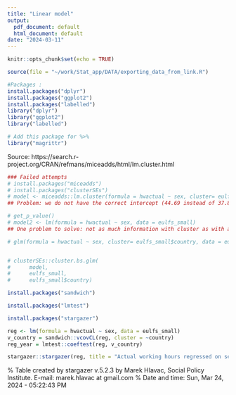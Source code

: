 ```yaml
---
title: "Linear model"
output:
  pdf_document: default
  html_document: default
date: "2024-03-11"
---
```


```r
knitr::opts_chunk$set(echo = TRUE)
```

```r
source(file = "~/work/Stat_app/DATA/exporting_data_from_link.R")
```

```r
#Packages :
install.packages("dplyr")
install.packages("ggplot2")
install.packages("labelled")
library("dplyr")
library("ggplot2")
library("labelled")

# Add this package for %>%
library("magrittr")
```

Source:
https://search.r-project.org/CRAN/refmans/miceadds/html/lm.cluster.html
```r
### Failed attempts
# install.packages("miceadds")
# install.packages("clusterSEs")
# model <- miceadds::lm.cluster(formula = hwactual ~ sex, cluster= eulfs_small$country, data = eulfs_small)
## Problem: we do not have the correct intercept (44.69 instead of 37.81)

# get_p_value()
# model2 <- lm(formula = hwactual ~ sex, data = eulfs_small)
## One problem to solve: not as much information with cluster as with a simple linear regression.

# glm(formula = hwactual ~ sex, cluster= eulfs_small$country, data = eulfs_small)


# clusterSEs::cluster.bs.glm(
#      model,
#      eulfs_small,
#      eulfs_small$country)
```

```r
install.packages("sandwich")
```

```r
install.packages("lmtest")
```

```r
install.packages("stargazer")
```

```r
reg <- lm(formula = hwactual ~ sex, data = eulfs_small)
v_country = sandwich::vcovCL(reg, cluster = ~country)
reg_year = lmtest::coeftest(reg, v_country)
```

```r
stargazer::stargazer(reg, title = "Actual working hours regressed on sex, standard errors account for clustering by countries", column.labels = c("Number of hours actually worked in main job"), covariate.labels = c("Sex (1 for male and 2 for female)", "Constant"), model.names = TRUE, keep.stat="n", omit.stat = c("rsq", "adj.rsq","ser","f"))

```
% Table created by stargazer v.5.2.3 by Marek Hlavac, Social Policy Institute. E-mail: marek.hlavac at gmail.com
% Date and time: Sun, Mar 24, 2024 - 05:22:43 PM
\begin{table}[!htbp] \centering 
  \caption{Actual working hours regressed on sex, standard errors account for clustering by countries} 
  \label{} 
\begin{tabular}{@{\extracolsep{5pt}}lc} 
\\[-1.8ex]\hline 
\hline \\[-1.8ex] 
 & \multicolumn{1}{c}{\textit{Dependent variable:}} \\ 
\cline{2-2} 
\\[-1.8ex] & hwactual \\ 
\\[-1.8ex] & \textit{OLS} \\ 
 & Number of hours actually worked in main job \\ 
\hline \\[-1.8ex] 
 Sex (1 for male and 2 for female) & $-$6.884$^{***}$ \\ 
  & (0.094) \\ 
  & \\ 
 Constant & 44.693$^{***}$ \\ 
  & (0.145) \\ 
  & \\ 
\hline \\[-1.8ex] 
Observations & 109,479 \\ 
\hline 
\hline \\[-1.8ex] 
\textit{Note:}  & \multicolumn{1}{r}{$^{*}$p$<$0.1; $^{**}$p$<$0.05; $^{***}$p$<$0.01} \\ 
\end{tabular} 
\end{table}
